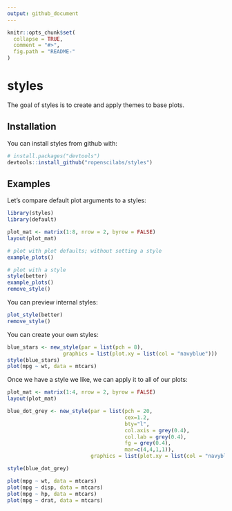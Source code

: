 ```yaml
---
output: github_document
---
```


<!-- README.md is generated from README.Rmd. Please edit that file -->

```r
knitr::opts_chunk$set(
  collapse = TRUE,
  comment = "#>",
  fig.path = "README-"
)
```

# styles

The goal of styles is to create and apply themes to base plots.

## Installation

You can install styles from github with:

```r
# install.packages("devtools")
devtools::install_github("ropenscilabs/styles")
```

## Examples

Let's compare default plot arguments to a styles:

```r
library(styles)
library(default)

plot_mat <- matrix(1:8, nrow = 2, byrow = FALSE)
layout(plot_mat)

# plot with plot defaults; without setting a style
example_plots()

# plot with a style
style(better)
example_plots()
remove_style()
```

You can preview internal styles:

```r
plot_style(better)
remove_style()
```

You can create your own styles:

```r
blue_stars <- new_style(par = list(pch = 8),
                  graphics = list(plot.xy = list(col = "navyblue")))
style(blue_stars)
plot(mpg ~ wt, data = mtcars)
```

Once we have a style we like, we can apply it to all of our plots:

```r

plot_mat <- matrix(1:4, nrow = 2, byrow = FALSE)
layout(plot_mat)

blue_dot_grey <- new_style(par = list(pch = 20,
                                      cex=1.2,
                                      bty="l",
                                      col.axis = grey(0.4),
                                      col.lab = grey(0.4),
                                      fg = grey(0.4),
                                      mar=c(4,4,1,1)),
                           graphics = list(plot.xy = list(col = "navyblue")))

style(blue_dot_grey)

plot(mpg ~ wt, data = mtcars)
plot(mpg ~ disp, data = mtcars)
plot(mpg ~ hp, data = mtcars)
plot(mpg ~ drat, data = mtcars)

```
